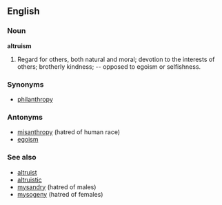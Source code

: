 ==English==

===Noun===
'''altruism'''
#Regard for others, both natural and moral; devotion to the interests of others; brotherly kindness; -- opposed to egoism or selfishness.

===Synonyms===
*[[philanthropy]]

===Antonyms===
*[[misanthropy]] (hatred of human race)
*[[egoism]]

===See also===
*[[altruist]]
*[[altruistic]]
*[[mysandry]] (hatred of males)
*[[mysogeny]] (hatred of females)
